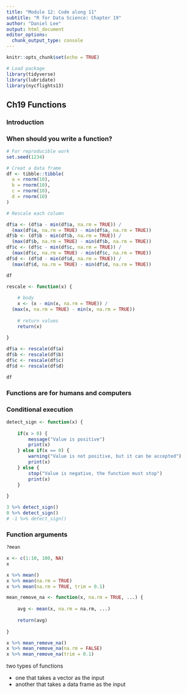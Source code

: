 ```yaml
---
title: "Module 12: Code along 11"
subtitle: "R for Data Science: Chapter 19"
author: "Daniel Lee"
output: html_document
editor_options: 
  chunk_output_type: console
---
```


```r
knitr::opts_chunk$set(echo = TRUE)

# Load package
library(tidyverse)
library(lubridate)
library(nycflights13)
```

## Ch19 Functions 

### Introduction


### When should you write a function?

```r
# For reproducible work
set.seed(1234)

# Creat a data frame
df <- tibble::tibble(
  a = rnorm(10),
  b = rnorm(10),
  c = rnorm(10),
  d = rnorm(10)
)
```

```r
# Rescale each column

df$a <- (df$a - min(df$a, na.rm = TRUE)) / 
  (max(df$a, na.rm = TRUE) - min(df$a, na.rm = TRUE))
df$b <- (df$b - min(df$b, na.rm = TRUE)) / 
  (max(df$b, na.rm = TRUE) - min(df$b, na.rm = TRUE))
df$c <- (df$c - min(df$c, na.rm = TRUE)) / 
  (max(df$c, na.rm = TRUE) - min(df$c, na.rm = TRUE))
df$d <- (df$d - min(df$d, na.rm = TRUE)) / 
  (max(df$d, na.rm = TRUE) - min(df$d, na.rm = TRUE))

df
```

```r
rescale <- function(x) {
    
    # body
    x <- (x - min(x, na.rm = TRUE)) / 
  (max(x, na.rm = TRUE) - min(x, na.rm = TRUE))
    
    # return values
    return(x)
    
}
```

```r
df$a <- rescale(df$a)
df$b <- rescale(df$b)
df$c <- rescale(df$c)
df$d <- rescale(df$d)

df
```

### Functions are for humans and computers


### Conditional execution

```r
detect_sign <- function(x) {
    
    if(x > 0) {
        message("Value is positive") 
        print(x)
    } else if(x == 0) {
        warning("Value is not positive, but it can be accepted")
        print(x)
    } else {
        stop("Value is negative, the function must stop")
        print(x)
    }
    
}

3 %>% detect_sign()
0 %>% detect_sign()
# -1 %>% detect_sign()
```

### Function arguments

```r
?mean

x <- c(1:10, 100, NA)
x

x %>% mean()
x %>% mean(na.rm = TRUE)
x %>% mean(na.rm = TRUE, trim = 0.1)

mean_remove_na <- function(x, na.rm = TRUE, ...) {
    
    avg <- mean(x, na.rm = na.rm, ...)
    
    return(avg)
    
}

x %>% mean_remove_na()
x %>% mean_remove_na(na.rm = FALSE)
x %>% mean_remove_na(trim = 0.1)
```

two types of functions 

* one that takes a vector as the input
* another that takes a data frame as the input








